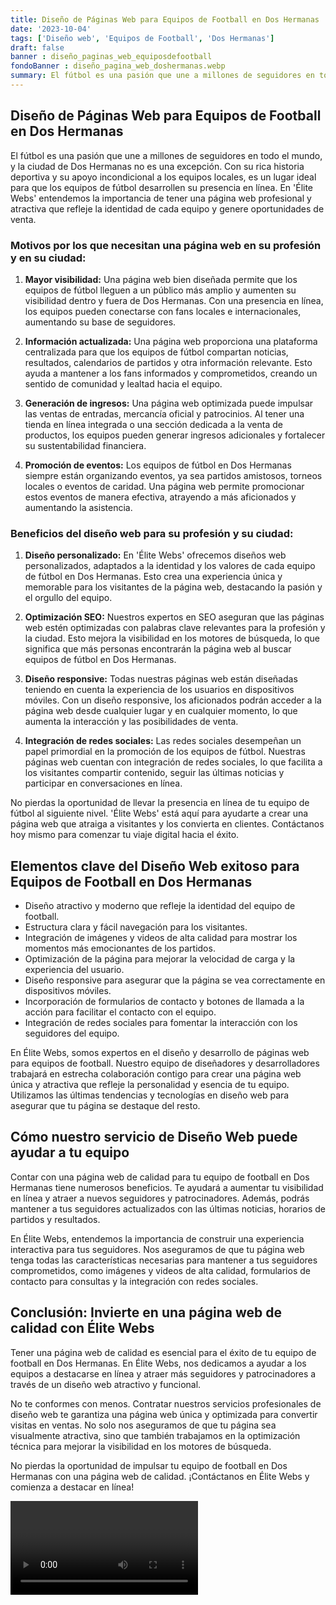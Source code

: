 ```yaml
---
title: Diseño de Páginas Web para Equipos de Football en Dos Hermanas
date: '2023-10-04'
tags: ['Diseño web', 'Equipos de Football', 'Dos Hermanas']
draft: false
banner : diseño_paginas_web_equiposdefootball
fondoBanner : diseño_pagina_web_doshermanas.webp
summary: El fútbol es una pasión que une a millones de seguidores en todo el mundo, y la ciudad de Dos Hermanas no es una excepción. Con su rica historia deportiva y su apoyo incondicional a los equipos locales, es un lugar ideal para que los equipos de fútbol desarrollen su presencia en línea. En 'Élite Webs' entendemos la importancia de tener una página web profesional y atractiva que refleje la identidad de cada equipo y genere oportunidades de venta.
---
```


## Diseño de Páginas Web para Equipos de Football en Dos Hermanas

El fútbol es una pasión que une a millones de seguidores en todo el mundo, y la ciudad de Dos Hermanas no es una excepción. Con su rica historia deportiva y su apoyo incondicional a los equipos locales, es un lugar ideal para que los equipos de fútbol desarrollen su presencia en línea. En 'Élite Webs' entendemos la importancia de tener una página web profesional y atractiva que refleje la identidad de cada equipo y genere oportunidades de venta.

### Motivos por los que necesitan una página web en su profesión y en su ciudad:

1. **Mayor visibilidad:** Una página web bien diseñada permite que los equipos de fútbol lleguen a un público más amplio y aumenten su visibilidad dentro y fuera de Dos Hermanas. Con una presencia en línea, los equipos pueden conectarse con fans locales e internacionales, aumentando su base de seguidores.

2. **Información actualizada:** Una página web proporciona una plataforma centralizada para que los equipos de fútbol compartan noticias, resultados, calendarios de partidos y otra información relevante. Esto ayuda a mantener a los fans informados y comprometidos, creando un sentido de comunidad y lealtad hacia el equipo.

3. **Generación de ingresos:** Una página web optimizada puede impulsar las ventas de entradas, mercancía oficial y patrocinios. Al tener una tienda en línea integrada o una sección dedicada a la venta de productos, los equipos pueden generar ingresos adicionales y fortalecer su sustentabilidad financiera.

4. **Promoción de eventos:** Los equipos de fútbol en Dos Hermanas siempre están organizando eventos, ya sea partidos amistosos, torneos locales o eventos de caridad. Una página web permite promocionar estos eventos de manera efectiva, atrayendo a más aficionados y aumentando la asistencia.

### Beneficios del diseño web para su profesión y su ciudad:

1. **Diseño personalizado:** En 'Élite Webs' ofrecemos diseños web personalizados, adaptados a la identidad y los valores de cada equipo de fútbol en Dos Hermanas. Esto crea una experiencia única y memorable para los visitantes de la página web, destacando la pasión y el orgullo del equipo.

2. **Optimización SEO:** Nuestros expertos en SEO aseguran que las páginas web estén optimizadas con palabras clave relevantes para la profesión y la ciudad. Esto mejora la visibilidad en los motores de búsqueda, lo que significa que más personas encontrarán la página web al buscar equipos de fútbol en Dos Hermanas.

3. **Diseño responsive:** Todas nuestras páginas web están diseñadas teniendo en cuenta la experiencia de los usuarios en dispositivos móviles. Con un diseño responsive, los aficionados podrán acceder a la página web desde cualquier lugar y en cualquier momento, lo que aumenta la interacción y las posibilidades de venta.

4. **Integración de redes sociales:** Las redes sociales desempeñan un papel primordial en la promoción de los equipos de fútbol. Nuestras páginas web cuentan con integración de redes sociales, lo que facilita a los visitantes compartir contenido, seguir las últimas noticias y participar en conversaciones en línea.

No pierdas la oportunidad de llevar la presencia en línea de tu equipo de fútbol al siguiente nivel. 'Élite Webs' está aquí para ayudarte a crear una página web que atraiga a visitantes y los convierta en clientes. Contáctanos hoy mismo para comenzar tu viaje digital hacia el éxito.

<GifSeo />

<Cta />

## Elementos clave del Diseño Web exitoso para Equipos de Football en Dos Hermanas

- Diseño atractivo y moderno que refleje la identidad del equipo de football.
- Estructura clara y fácil navegación para los visitantes.
- Integración de imágenes y videos de alta calidad para mostrar los momentos más emocionantes de los partidos.
- Optimización de la página para mejorar la velocidad de carga y la experiencia del usuario.
- Diseño responsive para asegurar que la página se vea correctamente en dispositivos móviles.
- Incorporación de formularios de contacto y botones de llamada a la acción para facilitar el contacto con el equipo.
- Integración de redes sociales para fomentar la interacción con los seguidores del equipo.

En Élite Webs, somos expertos en el diseño y desarrollo de páginas web para equipos de football. Nuestro equipo de diseñadores y desarrolladores trabajará en estrecha colaboración contigo para crear una página web única y atractiva que refleje la personalidad y esencia de tu equipo. Utilizamos las últimas tendencias y tecnologías en diseño web para asegurar que tu página se destaque del resto.

## Cómo nuestro servicio de Diseño Web puede ayudar a tu equipo

Contar con una página web de calidad para tu equipo de football en Dos Hermanas tiene numerosos beneficios. Te ayudará a aumentar tu visibilidad en línea y atraer a nuevos seguidores y patrocinadores. Además, podrás mantener a tus seguidores actualizados con las últimas noticias, horarios de partidos y resultados.

En Élite Webs, entendemos la importancia de construir una experiencia interactiva para tus seguidores. Nos aseguramos de que tu página web tenga todas las características necesarias para mantener a tus seguidores comprometidos, como imágenes y videos de alta calidad, formularios de contacto para consultas y la integración con redes sociales.

## Conclusión: Invierte en una página web de calidad con Élite Webs

Tener una página web de calidad es esencial para el éxito de tu equipo de football en Dos Hermanas. En Élite Webs, nos dedicamos a ayudar a los equipos a destacarse en línea y atraer más seguidores y patrocinadores a través de un diseño web atractivo y funcional.

No te conformes con menos. Contratar nuestros servicios profesionales de diseño web te garantiza una página web única y optimizada para convertir visitas en ventas. No solo nos aseguramos de que tu página sea visualmente atractiva, sino que también trabajamos en la optimización técnica para mejorar la visibilidad en los motores de búsqueda.

No pierdas la oportunidad de impulsar tu equipo de football en Dos Hermanas con una página web de calidad. ¡Contáctanos en Élite Webs y comienza a destacar en línea!

<Video />

<CtaBot job='Equipos de Football' city='Dos Hermanas'/>

<Gmaps query='Dos Hermanas+españa+maps' />